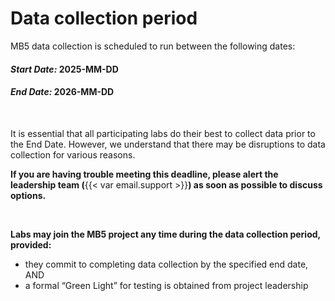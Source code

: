 # Data collection period {#sec-testdates}

MB5 data collection is scheduled to run between the following dates:

#### *Start Date:* **2025-MM-DD** {.unnumbered}

#### *End Date:* **2026-MM-DD** {.unnumbered}

<br>

It is essential that all participating labs do their best to collect data prior to the End Date. However, we understand that there may be disruptions to data collection for various reasons.

**If you are having trouble meeting this deadline, please alert the leadership team (**{{< var email.support >}}**) as soon as possible to discuss options.**

<br>

**Labs may join the MB5 project any time during the data collection period, provided:**

-   they commit to completing data collection by the specified end date, AND
-   a formal “Green Light” for testing is obtained from project leadership
